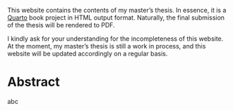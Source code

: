 This website contains the contents of my master's thesis.
In essence, it is a [Quarto](https://quarto.org) book project in HTML output format.
Naturally, the final submission of the thesis will be rendered to PDF.

I kindly ask for your understanding for the incompleteness of this website.
At the moment, my master's thesis is still a work in process, and this website will be updated accordingly on a regular basis.
<!-- The final version is to be submitted until January 31 of 2024, and it will also be published here as the final update of this website. -->

# Abstract {.unnumbered}

abc
